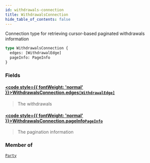 ```yaml
---
id: withdrawals-connection
title: WithdrawalsConnection
hide_table_of_contents: false
---
```








Connection type for retrieving cursor-based paginated withdrawals information

```graphql
type WithdrawalsConnection {
  edges: [WithdrawalEdge]
  pageInfo: PageInfo
}
```


### Fields

#### [<code style={{ fontWeight: 'normal' }}>WithdrawalsConnection.<b>edges</b></code>](#)<Bullet />[`[WithdrawalEdge]`](/docs/testnet/graphql/objects/withdrawal-edge) <Badge class="secondary" text="list"/> <Badge class="secondary" text="object"/>
> The withdrawals
> 

#### [<code style={{ fontWeight: 'normal' }}>WithdrawalsConnection.<b>pageInfo</b></code>](#)<Bullet />[`PageInfo`](/docs/testnet/graphql/objects/page-info) <Badge class="secondary" text="object"/>
> The pagination information
> 



### Member of

[`Party`](/docs/testnet/graphql/objects/party)  <Badge class="secondary" text="object"/>



